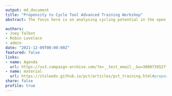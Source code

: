 ```yaml
---
output: md_document
title: "Propensity to Cycle Tool Advanced Training Workshop"
abstract: The focus here is on analysing cycling potential in the open source statistical programming language R. We use R because the PCT was developed in, and can be extended with, R code. Using open source software with a command-line interface reduces barriers to entry, enabling the development of open access transport models for more citizen-led and participatory transport planning, such as integration with the A/B Street city simulation and editing software (Lovelace 2021). To view a video of our previous advanced training workshop at the Cycle Active City 2021 Conference, see https://www.youtube.com/watch?v=OiLzjrBMQmU.

authors: 
- Joey Talbot
- Robin Lovelace
- admin
date: "2021-12-09T00:00:00Z"
featured: false
links:
- name: Agenda
  url: https://us3.campaign-archive.com/?e=__test_email__&u=380073952ff0d9c6b5c5c5850&id=35ac9bdf89
- name: material
  url: https://itsleeds.github.io/pct/articles/pct_training.html#preparation
share: false
profile: true
---
```



